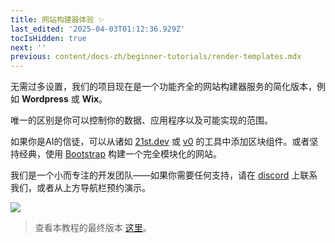 ```yaml
---
title: 网站构建器体验 ✨
last_edited: '2025-04-03T01:12:36.929Z'
tocIsHidden: true
next: ''
previous: content/docs-zh/beginner-tutorials/render-templates.mdx
---
```


无需过多设置，我们的项目现在是一个功能齐全的网站构建器服务的简化版本，例如 **Wordpress** 或 **Wix**。

唯一的区别是你可以控制你的数据、应用程序以及可能实现的范围。

如果你是AI的信徒，可以从诸如 [21st.dev](https://21st.dev?tab=components\&sort=recommended) 或 [v0](https://v0.dev/) 的工具中添加区块组件。或者坚持经典，使用 [Bootstrap](https://getbootstrap.com/) 构建一个完全模块化的网站。

我们是一个小而专注的开发团队——如果你需要任何支持，请在 [discord](https://discord.com/invite/zumN63Ybpf) 上联系我们，或者从上方导航栏预约演示。

![](/gif/smashingmagazine-tinacms.webp)

> 查看本教程的最终版本 [这里](https://github.com/tinacms/tutorial-project)。